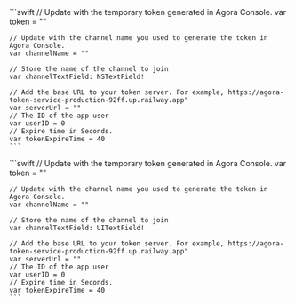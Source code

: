 
<PlatformWrapper platform="macos">
    ```swift
    // Update with the temporary token generated in Agora Console.
    var token = ""

    // Update with the channel name you used to generate the token in Agora Console.
    var channelName = ""

    // Store the name of the channel to join
    var channelTextField: NSTextField!

    // Add the base URL to your token server. For example, https://agora-token-service-production-92ff.up.railway.app"
    var serverUrl = ""
    // The ID of the app user
    var userID = 0
    // Expire time in Seconds.
    var tokenExpireTime = 40
    ```
</PlatformWrapper>

<PlatformWrapper platform="ios">
    ```swift
    // Update with the temporary token generated in Agora Console.
    var token = ""

    // Update with the channel name you used to generate the token in Agora Console.
    var channelName = ""

    // Store the name of the channel to join
    var channelTextField: UITextField!

    // Add the base URL to your token server. For example, https://agora-token-service-production-92ff.up.railway.app"
    var serverUrl = ""
    // The ID of the app user
    var userID = 0
    // Expire time in Seconds.
    var tokenExpireTime = 40
    ```
</PlatformWrapper>